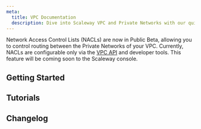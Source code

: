 ```yaml
---
meta:
  title: VPC Documentation
  description: Dive into Scaleway VPC and Private Networks with our quickstart guides, how-tos, tutorials and more.
---
```


<Message
  type="note"
  title="Network Access Control List">
  Network Access Control Lists (NACLs) are now in Public Beta, allowing you to control routing between the Private Networks of your VPC. Currently, NACLs are configurable only via the [VPC API](https://www.scaleway.com/en/developers/api/vpc/) and developer tools. This feature will be coming soon to the Scaleway console.
</Message>

<ProductHeader
   productName="VPC"
   productLogo="vpc"
   description="Virtual Private Cloud (VPC) uses Private Networks to connect your Scaleway resources so they can communicate with each other securely, away from the public internet."
   url="/vpc/quickstart/"
   label="VPC Quickstart"
/>

## Getting Started

<Grid>
    <SummaryCard
        title="Quickstart"
        icon="rocket"
        description="Learn how to create Private Networks in a VPC, and attach Scaleway resources to them."
        label="View Quickstart"
        url="/vpc/quickstart/"
    />
    <SummaryCard
        title="Concepts"
        icon="info"
        description="Core concepts that give you a better understanding of VPC."
        label="View Concepts"
        url="/vpc/concepts/"
    />
    <SummaryCard
        title="How-tos"
        icon="help-circle-outline"
        description="Check our guides to creating and configuring VPCs and Private Networks."
        label="View How-tos"
        url="/vpc/how-to/"
    />
    <SummaryCard
        title="Additional Content"
        icon="book-open-outline"
        description="Guide to the migration from zoned Private Networks to regionalized VPCs."
        label="View Additional Content"
        url="/vpc/reference-content/"
    />
</Grid>


## Tutorials

<Grid>
    <Card
        title="Setting up a multi-node Rocket.Chat community using the Private Network feature"
        url="/tutorials/mutli-node-rocket-chat-community-private-network/"
        label="Read more"
    />
    <Card
        title="Setting up a Proxmox cluster on Elastic Metal servers using the Private Networks feature"
        url="/tutorials/setup-elastic-metal-proxmox-cluster-with-private-networks/"
        label="Read more"
    />
    <Card
        title="Dealing with load overflow between a Proxmox cluster and virtual machines on an Elastic Metal Server over Scaleway Private Networks"
        url="/tutorials/load-overflow-proxmox-and-elastic-metal/"
        label="Read more"
    />
</Grid>


<ClickableBanner
    productLogo="cli"
    title="VPC API"
    description="Manage VPC and Private Networks using the Scaleway API."
    url="https://www.scaleway.com/en/developers/api/vpc/"
    label="Go to VPC API"
/>

## Changelog

<ChangelogList
    productName="vpc"
    numberOfChanges={3}
/>
